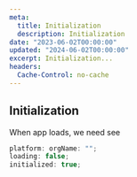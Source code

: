 ```yaml
---
meta:
  title: Initialization
  description: Initialization
date: "2023-06-02T00:00:00"
updated: "2024-06-02T00:00:00"
excerpt: Initialization...
headers:
  Cache-Control: no-cache
---
```


## Initialization

When app loads, we need see

```js
platform: orgName: "";
loading: false;
initialized: true;
```

